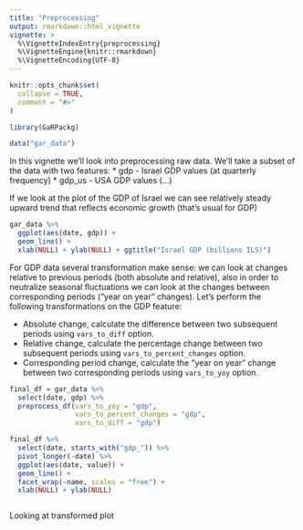 ```yaml
---
title: "Preprocessing"
output: rmarkdown::html_vignette
vignette: >
  %\VignetteIndexEntry{preprocessing}
  %\VignetteEngine{knitr::rmarkdown}
  %\VignetteEncoding{UTF-8}
---
```


```r
knitr::opts_chunk$set(
  collapse = TRUE,
  comment = "#>"
)
```

```r
library(GaRPackg)
```


```r

data("gar_data")


```

In this vignette we'll look into preprocessing raw data. We'll take a subset of the data with two features:
 * gdp - Israel GDP values (at quarterly frequency)
 * gdp_us - USA GDP values (...)

If we look at the plot of the GDP of Israel we can see relatively steady
upward trend that reflects economic growth (that's usual for GDP)

```r

gar_data %>% 
  ggplot(aes(date, gdp)) + 
  geom_line() + 
  xlab(NULL) + ylab(NULL) + ggtitle("Israel GDP (billions ILS)")

```

For GDP data several transformation make sense:  we can look at changes
relative to previous periods (both absolute and relative), also in order to neutralize seasonal fluctuations we can look at the changes between
corresponding periods ("year on year" changes). Let's perform the following transformations on the GDP feature:

 * Absolute change, calculate the difference between two subsequent periods
 using `vars_to_diff` option.
 * Relative change, calculate the percentage change between two subsequent
 periods using `vars_to_percent_changes` option.
 * Corresponding period change, calculate the "year on year" change
 between two corresponding periods using `vars_to_yoy` option.
 
```r

final_df = gar_data %>% 
  select(date, gdp) %>% 
  preprocess_df(vars_to_yoy = "gdp",
                vars_to_percent_changes = "gdp",
                vars_to_diff = "gdp")

final_df %>% 
  select(date, starts_with("gdp_")) %>% 
  pivot_longer(-date) %>% 
  ggplot(aes(date, value)) + 
  geom_line() + 
  facet_wrap(~name, scales = "free") + 
  xlab(NULL) + ylab(NULL)



```

Looking at transformed plot 
